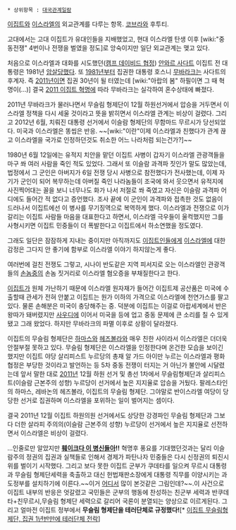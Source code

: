  * 상위항목 : [[대국관계일람]]

[[이집트]]와 [[이스라엘]]의 외교관계를 다루는 항목. [[코브라]]와 후투티.

고대에서는 고대 이집트가 유대인들을 지배했었고, 현대 이스라엘 탄생 이후 [wiki:"중동전쟁" 4번이나 전쟁을 벌였을 정도]로 앙숙이지만 일단 외교관계는 맺고 있다.

처음으로 이스라엘과 대화를 시도했던([[캠프 데이비드 협정]]) [[안와르 사다트]] 이집트 전 대통령은 1981년 [[암살]]당했다. 또 [[1981년]]부터 집권한 대통령 호스니 [[무바라크]]는 사다트의 후계자. 즉 [[2011년]]이면 집권 30년이 될 터였는데 [wiki:"아랍의 봄" 하필이면 그 때 혁명이(...)] 결국 [[2011 이집트 혁명]]에 따라 무바라크는 실각하여 혼수상태에 빠졌다.

2011년 무바라크가 물러나면서 무슬림 형제단이 12월 하원선거에서 압승을 거두면서 이스라엘 정책을 다시 세울 것이라고 뜻을 밝히면서 이스라엘 관계는 비상이 걸렸다.  그리고 2012년 6월, 치뤄진 대통령 선거에서 이슬람 형제단의 무함마드 무르시가 당선되었다. 미국과 이스라엘은 똥씹은 반응. ~~[wiki:"이란"이제 이스라엘과 친했다가 관계 끊고 이스라엘을 국가로 인정하던것도 취소한 어느 나라처럼 되는건가?]~~

1980년 6월 12일에는 유적지 치안을 맡던 이집트 사병이 갑자기 이스라엘 관광객들을 마구 쏴 여러 사람을 죽인 적도 있었다. 그래서 또 이슬람 과격파 짓인가 말도 많았는데, 법정에서 그 군인은 아버지가 6일 전쟁 당시 사병으로 참전했다가 전사했는데, 이제 자기가 군인이 되어 복무하는데 아버질 죽인 나라놈들이 조국에 와서 웃으면서 유적지에 사진찍어대는 꼴을 보니 너무나도 화가 나서 저절로 쏴 죽였고 자신은 이슬람 과격파 어디에도 들어간 적 없다고 증언했다. 조사 끝에 이 군인이 과격파와 접촉한 것도 없음이 드러나서 이집트에선 이 병사를 무기징역으로 복역하게 했다. 이스라엘과 전쟁으로 이가 갈리는 이집트 사람들 마음을 대표한다고 하면서, 이스라엘 극우들이 울컥했지만 그를 사형시키면 이집트 민중들이 더 폭발한다고 이집트에서 하소연했을 정도였다.

그래도 일단은 잠잠하게 지내는 중이지만 아직까지도 [[이집트]]인들에게 [[이스라엘]]에 대한 감정은 그다지 안 좋기에 함부로 이스라엘 이야기 하지않는게 좋다. 

여러번에 걸친 전쟁도 그렇고, 시나이 반도같은 지역 피서지로 오는 이스라엘인 관광객들의 [[손놈]]중의 손놈 짓거리로 이스라엘 혐오증을 부채질한다고 한다.

[[이집트]]가 원체 가난하기 때문에 이스라엘 원자재가 들어간 이집트제 공산품은 미국에 수출할때 관세가 전혀 안붙고 이집트는 원가 이하의 가격으로 이스라엘에 천연가스를 팔고 있다. 물론 손해분은 미국이 충당해주는 중. 덕분에 이집트는 이걸로 아랍세계에서 반은 왕따가 돼버렸지만 [[사우디]]에 이어서 미국을 등에 업고 중동 문제에 큰 소리를 칠 수 있게 됐고 그래 왔었다. 하지만 무바라크의 파멸 이후로 상황이 달라졌다.

이집트의 무슬림 형제단은 [[하마스]]와 [[헤즈볼라]]와 매우 친한 사이라서 이스라엘은 더더욱 안절부절 못하고 있다. 무슬림 형제단은 이스라엘을 인정한다며 온건한 모습을 보이긴 했지만 이집트 야당 살리피스트 누르당의 총재 알 가드 아이만 누르는 이스라엘과 평화 협정은 부당한 것이라고 발언하는 등 5차 중동 전쟁이 터지는 거 아닌가 불안에 시달렸는데 앞서 말한 대로 [[2011년]] 12월 하원 선거 및 총선 1차에서 무슬림형제단과 살리피스트(이슬람 근본주의 성향) 누르당이 선거에서 높은 지지율로 압승을 거뒀다. 팔레스타인의 하마스, 레바논의 헤즈볼라, 이집트의 무슬림 형제단. 그야말로 반이스라엘 여당이 당당한 선거로 집권하며 이스라엘을 포위하는 일이 벌어지는 셈이다.

결국 2011년 12월 이집트 하원의원 선거에서도 상당한 강경파인 무슬림 형제단과 그보다 더한 살라피 주의의(이슬람 근본주의 성향) 누르당이 선거에서 높은 지지율로 선전하면서 이스라엘은 비상이 걸렸다.

...인줄로만 알았지만 '''[[훼이크다 이 병신들아]]!!''' 혁명후 풍요를 기대했던것과는 달리 이슬람주의 정권의 집권과 실책들로 인해서 경제가 파탄나자 민중들은 다시 신정권의 퇴진시위를 벌이기 시작했다. 그리고 보다 못한 이집트 군부가 쿠데타를 일으켜 무르시 대통령과 무슬림 형제단세력을 축출하고 대신 헌법재판소장에게 대통령 직무를 이양시키는 과도정부를 설치하기에 이른다.~~이거 [[5.16 군사정변|어디서]] 많이 본것같은 그림인데?~~.이 사건으로 이집트 내부의 반응은 엇갈렸고 국민들은 군부의 행동에 찬성하는 친군부 세력과 반쿠데타+친무르시,무슬림 형제단 세력으로 갈리어 국론이 분열되는 양상으로 이르게된다. 그리고 얼마전 이집트 정부에서 '''무슬림 형제단을 테러단체로 규정했다!'''[* [http://news.donga.com/BestClick/3/all/20131227/59810811/1 이집트 무슬림형제단, 집권 1년반만에 테러단체 전락]]
 
